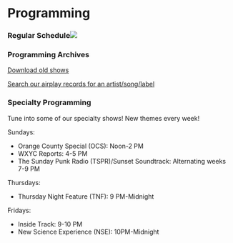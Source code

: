 
# Programming

### Regular Schedule![](/uploads/fall25schedule.png)

### Programming Archives

[Download old shows](http://weeping.wxdu.duke.edu/cgi-bin/oggarchive.cgi)

[Search our airplay records for an artist/song/label](http://wxyc.info/playlists/searchPlaylists)

### Specialty Programming

Tune into some of our specialty shows! New themes every week!

Sundays:

* Orange County Special (OCS): Noon-2 PM
* WXYC Reports: 4-5 PM
* The Sunday Punk Radio (TSPR)/Sunset Soundtrack: Alternating weeks 7-9 PM

Thursdays:

* Thursday Night Feature (TNF): 9 PM-Midnight

Fridays:

* Inside Track: 9-10 PM
* New Science Experience (NSE): 10PM-Midnight
